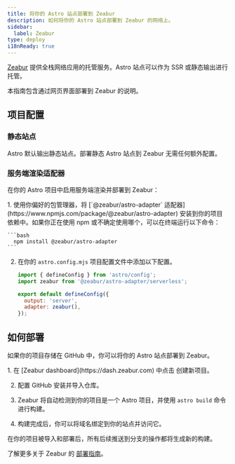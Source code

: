 ```yaml
---
title: 将你的 Astro 站点部署到 Zeabur
description: 如何将你的 Astro 站点部署到 Zeabur 的网络上。
sidebar:
  label: Zeabur
type: deploy
i18nReady: true
---
```


[Zeabur](https://zeabur.com) 提供全栈网络应用的托管服务。Astro 站点可以作为 SSR 或静态输出进行托管。

本指南包含通过网页界面部署到 Zeabur 的说明。

## 项目配置

### 静态站点

Astro 默认输出静态站点。部署静态 Astro 站点到 Zeabur 无需任何额外配置。

### 服务端渲染适配器

在你的 Astro 项目中启用服务端渲染并部署到 Zeabur：

<Steps>
1. 使用你偏好的包管理器，将 [`@zeabur/astro-adapter` 适配器](https://www.npmjs.com/package/@zeabur/astro-adapter) 安装到你的项目依赖中。如果你正在使用 npm 或不确定使用哪个，可以在终端运行以下命令：

    ```bash
      npm install @zeabur/astro-adapter
    ```

2. 在你的 `astro.config.mjs` 项目配置文件中添加以下配置。

    ```js title="astro.config.mjs" ins={2, 5-6}
    import { defineConfig } from 'astro/config';
    import zeabur from '@zeabur/astro-adapter/serverless';

    export default defineConfig({
      output: 'server',
      adapter: zeabur(),
    });
    ```
</Steps>

## 如何部署

如果你的项目存储在 GitHub 中，你可以将你的 Astro 站点部署到 Zeabur。

<Steps>
1. 在 [Zeabur dashboard](https://dash.zeabur.com) 中点击 <kbd>创建新项目</kbd>。

2. 配置 GitHub 安装并导入仓库。

3. Zeabur 将自动检测到你的项目是一个 Astro 项目，并使用 `astro build` 命令进行构建。

4. 构建完成后，你可以将域名绑定到你的站点并访问它。
</Steps>

在你的项目被导入和部署后，所有后续推送到分支的操作都将生成新的构建。

了解更多关于 Zeabur 的 [部署指南](https://zeabur.com/docs/get-started/)。
